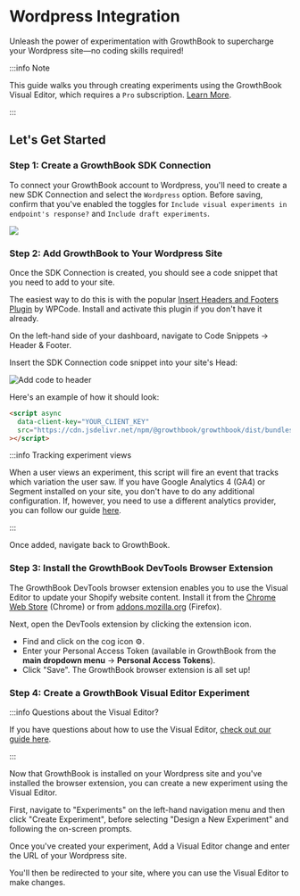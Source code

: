 # Wordpress Integration

Unleash the power of experimentation with GrowthBook to supercharge your Wordpress site—no coding skills required!

:::info Note

This guide walks you through creating experiments using the GrowthBook Visual Editor, which requires a `Pro` subscription. [Learn More](https://www.growthbook.io/pricing).

:::

## Let's Get Started

### Step 1: Create a GrowthBook SDK Connection

To connect your GrowthBook account to Wordpress, you'll need to create a new SDK Connection and select the `Wordpress` option. Before saving, confirm that you've enabled the toggles for `Include visual experiments in endpoint's response?` and `Include draft experiments`.

![](../../static/images/integrations/wordpress/wordpress-sdk-connection.png)

### Step 2: Add GrowthBook to Your Wordpress Site

Once the SDK Connection is created, you should see a code snippet that you need to add to your site.

The easiest way to do this is with the popular [Insert Headers and Footers Plugin](https://wordpress.org/plugins/.insert-headers-and-footers/) by WPCode. Install and activate this plugin if you don't have it already.

On the left-hand side of your dashboard, navigate to Code Snippets → Header & Footer.

Insert the SDK Connection code snippet into your site's Head:

![Add code to header](../../static/images/integrations/wordpress/add-code-to-header.png)

Here's an example of how it should look:

```html
<script async
  data-client-key="YOUR_CLIENT_KEY"
  src="https://cdn.jsdelivr.net/npm/@growthbook/growthbook/dist/bundles/auto.min.js"
></script>
```

:::info Tracking experiment views

When a user views an experiment, this script will fire an event that tracks which variation the user saw. If you have Google Analytics 4 (GA4) or Segment installed on your site, you don't have to do any additional configuration. If, however, you need to use a different analytics provider, you can follow our guide [here](/lib/script-tag).

:::

Once added, navigate back to GrowthBook.

### Step 3: Install the GrowthBook DevTools Browser Extension

The GrowthBook DevTools browser extension enables you to use the Visual Editor to update your Shopify website content. Install it from the [Chrome Web Store](https://chromewebstore.google.com/detail/growthbook-devtools/opemhndcehfgipokneipaafbglcecjia) (Chrome) or from [addons.mozilla.org](https://addons.mozilla.org/en-US/firefox/addon/growthbook-devtools/) (Firefox).

Next, open the DevTools extension by clicking the extension icon.

- Find and click on the cog icon ⚙️.
- Enter your Personal Access Token (available in GrowthBook from the **main dropdown menu** → **Personal Access Tokens**).
- Click "Save". The GrowthBook browser extension is all set up!

### Step 4: Create a GrowthBook Visual Editor Experiment

:::info Questions about the Visual Editor?

If you have questions about how to use the Visual Editor, [check out our guide here](/app/visual).

:::

Now that GrowthBook is installed on your Wordpress site and you've installed the browser extension, you can create a new experiment using the Visual Editor.

First, navigate to "Experiments" on the left-hand navigation menu and then click "Create Experiment", before selecting "Design a New Experiment" and following the on-screen prompts.

Once you've created your experiment, Add a Visual Editor change and enter the URL of your Wordpress site.

You'll then be redirected to your site, where you can use the Visual Editor to make changes.
